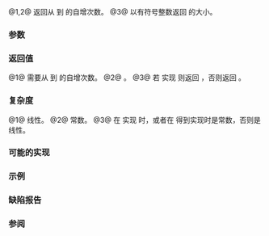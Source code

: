 {{cpp/ranges/title| distance}}
{{cpp/iterator/navbar}}
{{dcl begin}}
{{dcl header|iterator}}
{{dcl h|调用签名}}
{{dcl|num=1|since=c++20|
template&lt; class I, std::sentinel_for&lt;I&gt; S &gt;
    requires (!std::sized_sentinel_for&lt;S, I&gt;)
constexpr std::iter_difference_t&lt;I&gt;
    distance( I first, S last );
}}
{{dcl|num=2|since=c++20|
template&lt; class I, std::sized_sentinel_for&lt;std::decay_t&lt;I&gt;&gt; S &gt;
constexpr std::iter_difference_t&lt;std::decay_t&lt;I&gt;&gt;
    distance( I&amp;&amp; first, S last );
}}
{{dcl|num=3|since=c++20|
template&lt; ranges::range R &gt;
constexpr ranges::range_difference_t&lt;R&gt;
    distance( R&amp;&amp; r );
}}
{{dcl end}}

@1,2@ 返回从 {{c|first}} 到 {{c|last}} 的自增次数。
@3@ 以有符号整数返回 {{c|r}} 的大小。

{{cpp/ranges/niebloid}}

===参数===
{{par begin}}
{{par|first|指向首元素的迭代器}}
{{par|last|哨位，代表 {{c|first}} 作为迭代器所指向的范围的结尾}}
{{par|r|要计算距离的范围}}
{{par end}}

===返回值===
@1@ 需要从 {{c|first}} 到 {{c|last}} 的自增次数。
@2@ {{c|last - static_cast&lt;const std::decay_t&lt;I&gt;&amp;&gt;(first)}}。
@3@ 若 {{tt|R}} 实现 {{l2tt|cpp/ranges/sized_range}} 则返回 {{c|ranges::size(r)}}，否则返回 {{c|ranges::distance(ranges::begin(r), ranges::end(r))}}。

===复杂度===
@1@ 线性。
@2@ 常数。
@3@ 在 {{tt|R}} 实现 {{l2tt|cpp/ranges/sized_range}} 时，或者在 {{c|std::sized_sentinel_for&lt;ranges::sentinel_t&lt;R&gt;, ranges::iterator_t&lt;R&gt;&gt;}} 得到实现时是常数，否则是线性。

===可能的实现===
{{eq fun|1=
struct distance_fn
{
    template&lt;class I, std::sentinel_for&lt;I&gt; S&gt;
        requires (!std::sized_sentinel_for&lt;S, I&gt;)
    constexpr std::iter_difference_t&lt;I&gt; operator()(I first, S last) const
    {
        std::iter_difference_t&lt;I&gt; result = 0;
        while (first != last)
        {
            ++first;
            ++result;
        }
        return result;
    }
    
    template&lt;class I, std::sized_sentinel_for&lt;std::decay&lt;I&gt;&gt; S&gt;
    constexpr std::iter_difference_t&lt;I&gt; operator()(const I&amp; first, S last) const
    {
        return last - first;
    }
    
    template&lt;ranges::range R&gt;
    constexpr ranges::range_difference_t&lt;R&gt; operator()(R&amp;&amp; r) const
    {
        if constexpr (ranges::sized_range&lt;std::remove_cvref_t&lt;R&gt;&gt;)
            return static_cast&lt;ranges::range_difference_t&lt;R&gt;&gt;(ranges::size(r));
        else
            return (*this)(ranges::begin(r), ranges::end(r));
    }
};

inline constexpr auto distance = distance_fn{};
}}

===示例===
{{example
|code=
#include &lt;cassert&gt;
#include &lt;forward_list&gt;
#include &lt;iterator&gt;
#include &lt;vector&gt;

int main() 
{
    std::vector&lt;int&gt; v{3, 1, 4};
    assert(std::ranges::distance(v.begin(), v.end()) == 3);
    assert(std::ranges::distance(v.end(), v.begin()) == -3);
    assert(std::ranges::distance(v) == 3);

    std::forward_list&lt;int&gt; l{2, 7, 1};
    // auto size = std::ranges::size(l); // 错误：不是有大小的范围
    auto size = std::ranges::distance(l); // OK，但要当心其复杂度为 O(N)
    assert(size == 3);
}
}}

===缺陷报告===
{{dr list begin}}
{{dr list item|wg=lwg|dr=3392|std=C++20|before=重载 {{v|1}} 按值接收迭代器，从而拒绝拥有具大小哨位的仅移动迭代器左值|after=添加重载 {{v|2}}}}
{{dr list item|wg=lwg|dr=3664|std=C++20|before={{lwg|3392}} 的解决方案导致 {{tt|ranges::distance}} 拒绝数组实参|after=接受数组实参}}
{{dr list end}}

===参阅===
{{dsc begin}}
{{dsc inc|cpp/iterator/ranges/dsc advance}}
{{dsc inc|cpp/algorithm/ranges/dsc count}}
{{dsc inc|cpp/iterator/dsc distance}}
{{dsc end}}

{{langlinks|de|en|es|fr|it|ja|pt|ru}}